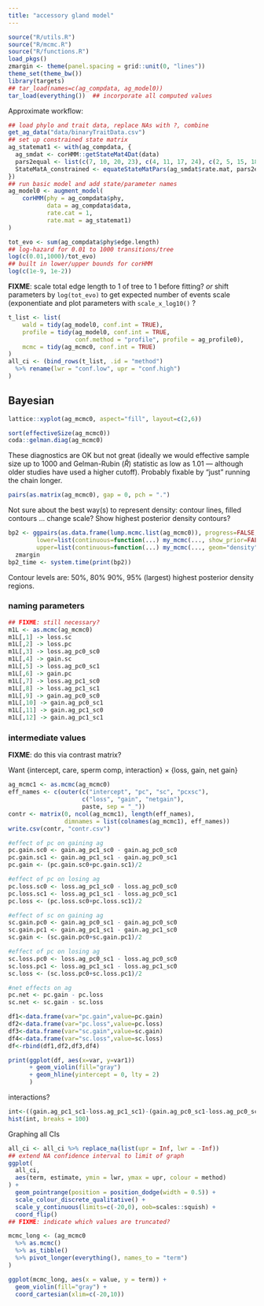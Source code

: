 ```yaml
---
title: "accessory gland model"
---
```


```r
source("R/utils.R")
source("R/mcmc.R")
source("R/functions.R")
load_pkgs()
zmargin <- theme(panel.spacing = grid::unit(0, "lines"))
theme_set(theme_bw())
library(targets)
## tar_load(names=c(ag_compdata, ag_model0))
tar_load(everything())  ## incorporate all computed values
```

Approximate workflow:

```r
## load phylo and trait data, replace NAs with ?, combine
get_ag_data("data/binaryTraitData.csv")
## set up constrained state matrix
ag_statemat1 <- with(ag_compdata, {
  ag_smdat <- corHMM::getStateMat4Dat(data)
  pars2equal <- list(c(7, 10, 20, 23), c(4, 11, 17, 24), c(2, 5, 15, 18), c(1, 8, 14, 21))
  StateMatA_constrained <- equateStateMatPars(ag_smdat$rate.mat, pars2equal)
})
## run basic model and add state/parameter names
ag_model0 <- augment_model(
    corHMM(phy = ag_compdata$phy,
           data = ag_compdata$data,
           rate.cat = 1,
           rate.mat = ag_statemat1)
)
```

```r
tot_evo <- sum(ag_compdata$phy$edge.length)
## log-hazard for 0.01 to 1000 transitions/tree
log(c(0.01,1000)/tot_evo)
## built in lower/upper bounds for corHMM
log(c(1e-9, 1e-2))
```

**FIXME**: scale total edge length to 1 of tree to 1 before fitting? *or* shift parameters by `log(tot_evo)` to get expected number of events scale (exponentiate and plot parameters with `scale_x_log10()` ?

```r
t_list <- list(
    wald = tidy(ag_model0, conf.int = TRUE),
    profile = tidy(ag_model0, conf.int = TRUE,
                   conf.method = "profile", profile = ag_profile0),
    mcmc = tidy(ag_mcmc0, conf.int = TRUE)
) 
all_ci <- (bind_rows(t_list, .id = "method")
  %>% rename(lwr = "conf.low", upr = "conf.high")
)
```

## Bayesian


```r
lattice::xyplot(ag_mcmc0, aspect="fill", layout=c(2,6))
```

```r
sort(effectiveSize(ag_mcmc0))
coda::gelman.diag(ag_mcmc0)
```

These diagnostics are OK but not great (ideally we would effective sample size up to 1000 and Gelman-Rubin ($\hat R$) statistic as low as 1.01 --- although older studies have used a higher cutoff). Probably fixable by "just" running the chain longer.

```r
pairs(as.matrix(ag_mcmc0), gap = 0, pch = ".")
```

Not sure about the best way(s) to represent density: contour lines, filled contours ... change scale? Show highest posterior density contours?

```r
bp2 <- ggpairs(as.data.frame(lump.mcmc.list(ag_mcmc0)), progress=FALSE,
        lower=list(continuous=function(...) my_mcmc(..., show_prior=FALSE)),
        upper=list(continuous=function(...) my_mcmc(..., geom="density", show_prior=FALSE))) +
  zmargin
bp2_time <- system.time(print(bp2))
```

Contour levels are: 50%, 80% 90%, 95% (largest) highest posterior density regions.

### naming parameters

```r
## FIXME: still necessary?
m1L <- as.mcmc(ag_mcmc0)
m1L[,1] -> loss.sc
m1L[,2] -> loss.pc
m1L[,3] -> loss.ag_pc0_sc0
m1L[,4] -> gain.sc
m1L[,5] -> loss.ag_pc0_sc1
m1L[,6] -> gain.pc
m1L[,7] -> loss.ag_pc1_sc0
m1L[,8] -> loss.ag_pc1_sc1
m1L[,9] -> gain.ag_pc0_sc0
m1L[,10] -> gain.ag_pc0_sc1
m1L[,11] -> gain.ag_pc1_sc0
m1L[,12] -> gain.ag_pc1_sc1
```

### intermediate values

**FIXME**: do this via contrast matrix?

Want {intercept, care, sperm comp, interaction} $\times$ {loss, gain, net gain}
```r
ag_mcmc1 <- as.mcmc(ag_mcmc0)
eff_names <- c(outer(c("intercept", "pc", "sc", "pcxsc"),
                     c("loss", "gain", "netgain"),
                     paste, sep = "_"))
contr <- matrix(0, ncol(ag_mcmc1), length(eff_names),
                dimnames = list(colnames(ag_mcmc1), eff_names))
write.csv(contr, "contr.csv")
```

```r
#effect of pc on gaining ag
pc.gain.sc0 <- gain.ag_pc1_sc0 - gain.ag_pc0_sc0
pc.gain.sc1 <- gain.ag_pc1_sc1 - gain.ag_pc0_sc1
pc.gain <- (pc.gain.sc0+pc.gain.sc1)/2

#effect of pc on losing ag
pc.loss.sc0 <- loss.ag_pc1_sc0 - loss.ag_pc0_sc0
pc.loss.sc1 <- loss.ag_pc1_sc1 - loss.ag_pc0_sc1
pc.loss <- (pc.loss.sc0+pc.loss.sc1)/2

#effect of sc on gaining ag
sc.gain.pc0 <- gain.ag_pc0_sc1 - gain.ag_pc0_sc0
sc.gain.pc1 <- gain.ag_pc1_sc1 - gain.ag_pc1_sc0
sc.gain <- (sc.gain.pc0+sc.gain.pc1)/2

#effect of pc on losing ag
sc.loss.pc0 <- loss.ag_pc0_sc1 - loss.ag_pc0_sc0
sc.loss.pc1 <- loss.ag_pc1_sc1 - loss.ag_pc1_sc0
sc.loss <- (sc.loss.pc0+sc.loss.pc1)/2

#net effects on ag
pc.net <- pc.gain - pc.loss
sc.net <- sc.gain - sc.loss

df1<-data.frame(var="pc.gain",value=pc.gain)
df2<-data.frame(var="pc.loss",value=pc.loss)
df3<-data.frame(var="sc.gain",value=sc.gain)
df4<-data.frame(var="sc.loss",value=sc.loss)
df<-rbind(df1,df2,df3,df4)

print(ggplot(df, aes(x=var, y=var1))
      + geom_violin(fill="gray")
      + geom_hline(yintercept = 0, lty = 2)
      )
```

interactions?

```r
int<-((gain.ag_pc1_sc1-loss.ag_pc1_sc1)-(gain.ag_pc0_sc1-loss.ag_pc0_sc1))-((gain.ag_pc1_sc0-loss.ag_pc1_sc0)-(gain.ag_pc0_sc0-loss.ag_pc0_sc0))
hist(int, breaks = 100)
```

Graphing all CIs

```r
all_ci <- all_ci %>% replace_na(list(upr = Inf, lwr = -Inf))
## extend NA confidence interval to limit of graph
ggplot(
  all_ci,
  aes(term, estimate, ymin = lwr, ymax = upr, colour = method)
) +
  geom_pointrange(position = position_dodge(width = 0.5)) +
  scale_colour_discrete_qualitative() +
  scale_y_continuous(limits=c(-20,0), oob=scales::squish) +
  coord_flip()
## FIXME: indicate which values are truncated?
```

```r
mcmc_long <- (ag_mcmc0
  %>% as.mcmc()
  %>% as_tibble()
  %>% pivot_longer(everything(), names_to = "term")
)

ggplot(mcmc_long, aes(x = value, y = term)) +
  geom_violin(fill="gray") +
  coord_cartesian(xlim=c(-20,10))
```
